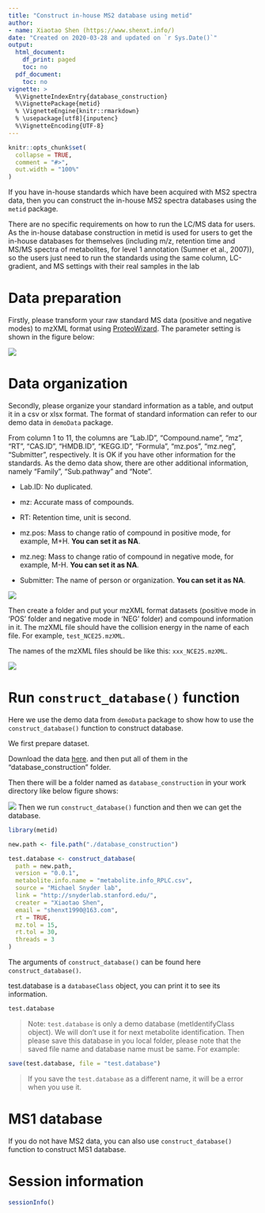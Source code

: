 ```yaml
---
title: "Construct in-house MS2 database using metid"
author:
- name: Xiaotao Shen (https://www.shenxt.info/)
date: "Created on 2020-03-28 and updated on `r Sys.Date()`"
output:
  html_document:
    df_print: paged
    toc: no
  pdf_document:
    toc: no
vignette: >
  %\VignetteIndexEntry{database_construction}
  %\VignettePackage{metid}
  % \VignetteEngine{knitr::rmarkdown}
  % \usepackage[utf8]{inputenc}
  %\VignetteEncoding{UTF-8}
---
```


```r
knitr::opts_chunk$set(
  collapse = TRUE,
  comment = "#>", 
  out.width = "100%"
)
```

If you have in-house standards which have been acquired with MS2 spectra data, then you can construct the in-house MS2 spectra databases using the `metid` package. 

There are no specific requirements on how to run the LC/MS data for users. As the in-house database construction in metid is used for users to get the in-house databases for themselves (including m/z, retention time and MS/MS spectra of metabolites, for level 1 annotation (Sumner et al., 2007)), so the users just need to run the standards using the same column, LC-gradient, and MS settings with  their real samples in the lab

# **Data preparation**

Firstly, please transform your raw standard MS data (positive and negative modes) to mzXML format using [ProteoWizard](http://proteowizard.sourceforge.net/). The parameter setting is shown in the figure below:

![](../man/figures/parameter_setting_MS_conventer.png)

# **Data organization**

Secondly, please organize your standard information as a table, and output it in a csv or xlsx format. The format of standard information can refer to our demo data in `demoData` package. 

From column 1 to 11, the columns are "Lab.ID", "Compound.name", "mz", "RT", "CAS.ID", "HMDB.ID", "KEGG.ID", "Formula", "mz.pos", "mz.neg", "Submitter", respectively. It is OK if you have other information for the standards. As the demo data show, there are other additional information, namely "Family", "Sub.pathway" and "Note".

- Lab.ID: No duplicated. 

- mz: Accurate mass of compounds.

- RT: Retention time, unit is second.

- mz.pos: Mass to change ratio of compound in positive mode, for example, M+H. **You can set it as NA**.

- mz.neg: Mass to change ratio of compound in negative mode, for example, M-H. **You can set it as NA**.

- Submitter: The name of person or organization. **You can set it as NA**.

![](../man/figures/compound_information.PNG)

Then create a folder and put your mzXML format datasets (positive mode in 'POS' folder and negative mode in 'NEG' folder) and compound information in it. The mzXML file should have the collision energy in the name of each file. For example, `test_NCE25.mzXML`.

The names of the mzXML files should be like this: `xxx_NCE25.mzXML`.

![](../man/figures/database_construction.png)

# **Run `construct_database()` function**

Here we use the demo data from `demoData` package to show how to use the `construct_database()` function
to construct database.

We first prepare dataset.

Download the data [here](https://github.com/jaspershen/demoData/tree/master/inst/database_construction). and then put all of them in the "database_construction" folder.

Then there will be a folder named as `database_construction` in your work directory like below figure shows:

![](../man/figures/Screen Shot 2021-02-26 at 9.22.52 PM.png)
Then we run `construct_database()` function and then we can get the database.
```r
library(metid)

new.path <- file.path("./database_construction")

test.database <- construct_database(
  path = new.path,
  version = "0.0.1",
  metabolite.info.name = "metabolite.info_RPLC.csv",
  source = "Michael Snyder lab",
  link = "http://snyderlab.stanford.edu/",
  creater = "Xiaotao Shen",
  email = "shenxt1990@163.com",
  rt = TRUE,
  mz.tol = 15,
  rt.tol = 30,
  threads = 3
)
```

The arguments of `construct_database()` can be found here `construct_database()`.

test.database is a `databaseClass` object, you can print it to see its information.

```r
test.database
```

> Note:
`test.database` is only a demo database (metIdentifyClass object). We will don't use it for next metabolite identification. Then please save this database in you local folder, please note that the saved file name and database name must be same. For example:

```r
save(test.database, file = "test.database")
```

> If you save the `test.database` as a different name, it will be a error when you use it.

# **MS1 database**

If you do not have MS2 data, you can also use `construct_database()` function to construct MS1 database. 

# **Session information**

```r
sessionInfo()
```
